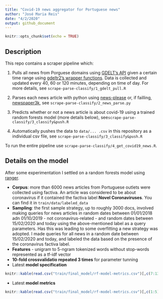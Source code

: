 ```yaml
---
title: "Covid-19 news aggregator for Portuguese news"
author: "José Maria Reis"
date: "4/2/2020"
output: github_document
---
```


```r
knitr::opts_chunk$set(echo = TRUE)
```

## Description

This repo contains a scraper pipeline which:

1. Pulls all news from Porguese domains using [GDELT's API](https://www.gdeltproject.org/) given a certain time range using [gdeltr2's wrapper functions](https://github.com/abresler/gdeltr2). Data is collected and updated every 40, 60 or 120 minutes, depending on time of day. For more details, see ``scrape-parse-classify/1_gdelt_pull.R``

2. Parses each news article with python using [news-please](https://github.com/fhamborg/news-please) or, if failling, [newspaper3k](https://newspaper.readthedocs.io/en/latest/), see ``scrape-parse-classify/2_news_parse.py``

3. Predicts whether or not a news article is about covid-19 using a trained random forests model (more details below), see``scrape-parse-classify/3_classify&push.R``

4. Automatically pushes the data to ``data/... .csv`` in this repository as a individual csv file, see ``scrape-parse-classify/3_classify&push.R``

To run the entire pipeline use ``scrape-parse-classify/4_get_covid19_news.R``.

## Details on the model

After some experimentation I settled on a random forests model using [ranger](https://cran.r-project.org/web/packages/ranger/index.html). 

* **Corpus**: more than 6000 news articles from Portuguese outlets were collected using factiva. An article was considered to be about coronavirus if it contained the factiva label **Novel Coronaviruses**. You can find it in ``train/data/labeled_data``
* **Sampling**: the first sample strategy, up to roughly 3000 docs, involved making queries for news articles in random dates between 01/01/2018 adn 01/10/2019 - not coronavirus-related - and random dates between 15/02/2020 and today using the above-mentioned label as a query parameters. Has this was leading to some overfitting a new strategy was adopted. I made queries for all news in a random date between 15/02/2020 and today, and labeled the data based on the presence of the coronavirus factiva label.
* **Features** - unigram to 5-ngram tokenized words without stop-words represented as a tf-idf vector
* **10-fold crossvalidatio repeated 3 times** for parameter tunning
* Latest **model specification**

```r
knitr::kable(read.csv("train/final_model/rf-model-metrics.csv")[,c(7:13)], format = "markdown")
```

* Latest **model metrics**

```r
knitr::kable(read.csv("train/final_model/rf-model-metrics.csv")[,c(1:5)], format = "markdown")
```


